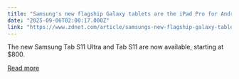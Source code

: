 ```yaml
---
title: "Samsung's new flagship Galaxy tablets are the iPad Pro for Android fans - but something's missing"
date: "2025-09-06T02:00:17.000Z"
link: "https://www.zdnet.com/article/samsungs-new-flagship-galaxy-tablets-are-the-ipad-pro-for-android-fans-but-somethings-missing/"
---
```


The new Samsung Tab S11 Ultra and Tab S11 are now available, starting at $800.

[Read more](https://www.zdnet.com/article/samsungs-new-flagship-galaxy-tablets-are-the-ipad-pro-for-android-fans-but-somethings-missing/)
